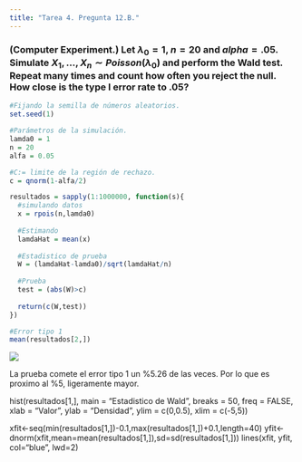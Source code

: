 ```yaml
---
title: "Tarea 4. Pregunta 12.B."
---
```


###  (Computer Experiment.) Let $\lambda_0 = 1$, $n = 20$ and $alpha = .05$. Simulate $X_1, \dots, X_n \sim Poisson(\lambda_0)$ and perform the Wald test. Repeat many times and count how often you reject the null. How close is the type I error rate to .05?

```r
#Fijando la semilla de números aleatorios.
set.seed(1)

#Parámetros de la simulación.
lamda0 = 1
n = 20
alfa = 0.05

#C:= limite de la región de rechazo.
c = qnorm(1-alfa/2)

resultados = sapply(1:1000000, function(s){
  #simulando datos
  x = rpois(n,lamda0)
  
  #Estimando
  lamdaHat = mean(x)
  
  #Estadistico de prueba
  W = (lamdaHat-lamda0)/sqrt(lamdaHat/n)
  
  #Prueba
  test = (abs(W)>c)
  
  return(c(W,test))
})

#Error tipo 1
mean(resultados[2,])

```
![](Wald.png)

La prueba comete el error tipo 1 un \%5.26 de las veces. Por lo que es proximo al \%5, ligeramente mayor.


hist(resultados[1,],
     main = "Estadistico de Wald",
     breaks = 50,
     freq = FALSE,
     xlab = "Valor",
     ylab = "Densidad",
     ylim = c(0,0.5),
     xlim = c(-5,5))

xfit<-seq(min(resultados[1,])-0.1,max(resultados[1,])+0.1,length=40)
yfit<-dnorm(xfit,mean=mean(resultados[1,]),sd=sd(resultados[1,]))
lines(xfit, yfit, col="blue", lwd=2)
